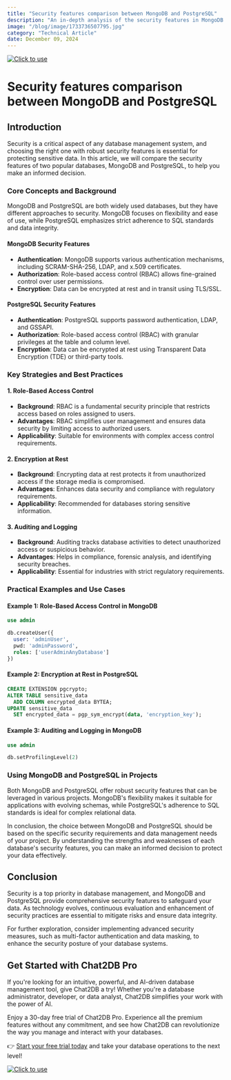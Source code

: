 ```yaml
---
title: "Security features comparison between MongoDB and PostgreSQL"
description: "An in-depth analysis of the security features in MongoDB and PostgreSQL, comparing their strengths and weaknesses."
image: "/blog/image/1733736507795.jpg"
category: "Technical Article"
date: December 09, 2024
---
```

[![Click to use](/image/blog/bg/chat2db1.png)](https://app.chat2db.ai/)
# Security features comparison between MongoDB and PostgreSQL


<Authors date="December 09, 2024">
  <Author name="Ethan Clarke" link="https://chat2db.ai" />
</Authors>

## Introduction

Security is a critical aspect of any database management system, and choosing the right one with robust security features is essential for protecting sensitive data. In this article, we will compare the security features of two popular databases, MongoDB and PostgreSQL, to help you make an informed decision.

### Core Concepts and Background

MongoDB and PostgreSQL are both widely used databases, but they have different approaches to security. MongoDB focuses on flexibility and ease of use, while PostgreSQL emphasizes strict adherence to SQL standards and data integrity.

#### MongoDB Security Features

- **Authentication**: MongoDB supports various authentication mechanisms, including SCRAM-SHA-256, LDAP, and x.509 certificates.
- **Authorization**: Role-based access control (RBAC) allows fine-grained control over user permissions.
- **Encryption**: Data can be encrypted at rest and in transit using TLS/SSL.

#### PostgreSQL Security Features

- **Authentication**: PostgreSQL supports password authentication, LDAP, and GSSAPI.
- **Authorization**: Role-based access control (RBAC) with granular privileges at the table and column level.
- **Encryption**: Data can be encrypted at rest using Transparent Data Encryption (TDE) or third-party tools.

### Key Strategies and Best Practices

#### 1. Role-Based Access Control

- **Background**: RBAC is a fundamental security principle that restricts access based on roles assigned to users.
- **Advantages**: RBAC simplifies user management and ensures data security by limiting access to authorized users.
- **Applicability**: Suitable for environments with complex access control requirements.

#### 2. Encryption at Rest

- **Background**: Encrypting data at rest protects it from unauthorized access if the storage media is compromised.
- **Advantages**: Enhances data security and compliance with regulatory requirements.
- **Applicability**: Recommended for databases storing sensitive information.

#### 3. Auditing and Logging

- **Background**: Auditing tracks database activities to detect unauthorized access or suspicious behavior.
- **Advantages**: Helps in compliance, forensic analysis, and identifying security breaches.
- **Applicability**: Essential for industries with strict regulatory requirements.

### Practical Examples and Use Cases

#### Example 1: Role-Based Access Control in MongoDB

```sql
use admin

db.createUser({
  user: 'adminUser',
  pwd: 'adminPassword',
  roles: ['userAdminAnyDatabase']
})
```

#### Example 2: Encryption at Rest in PostgreSQL

```sql
CREATE EXTENSION pgcrypto;
ALTER TABLE sensitive_data
  ADD COLUMN encrypted_data BYTEA;
UPDATE sensitive_data
  SET encrypted_data = pgp_sym_encrypt(data, 'encryption_key');
```

#### Example 3: Auditing and Logging in MongoDB

```sql
use admin

db.setProfilingLevel(2)
```

### Using MongoDB and PostgreSQL in Projects

Both MongoDB and PostgreSQL offer robust security features that can be leveraged in various projects. MongoDB's flexibility makes it suitable for applications with evolving schemas, while PostgreSQL's adherence to SQL standards is ideal for complex relational data.

In conclusion, the choice between MongoDB and PostgreSQL should be based on the specific security requirements and data management needs of your project. By understanding the strengths and weaknesses of each database's security features, you can make an informed decision to protect your data effectively.

## Conclusion

Security is a top priority in database management, and MongoDB and PostgreSQL provide comprehensive security features to safeguard your data. As technology evolves, continuous evaluation and enhancement of security practices are essential to mitigate risks and ensure data integrity.

For further exploration, consider implementing advanced security measures, such as multi-factor authentication and data masking, to enhance the security posture of your database systems.

## Get Started with Chat2DB Pro

If you're looking for an intuitive, powerful, and AI-driven database management tool, give Chat2DB a try! Whether you're a database administrator, developer, or data analyst, Chat2DB simplifies your work with the power of AI.

Enjoy a 30-day free trial of Chat2DB Pro. Experience all the premium features without any commitment, and see how Chat2DB can revolutionize the way you manage and interact with your databases.

👉 [Start your free trial today](https://app.chat2db.ai/) and take your database operations to the next level!

[![Click to use](/image/blog/bg/chat2db.jpg)](https://app.chat2db.ai/)
